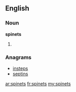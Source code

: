 ==English==

===Noun===
'''spinets'''

# {{plural of|[[spinet]]}}

===Anagrams===
* [[insteps#English|insteps]]
* [[septins#English|septins]]

[[ar:spinets]]
[[fr:spinets]]
[[my:spinets]]